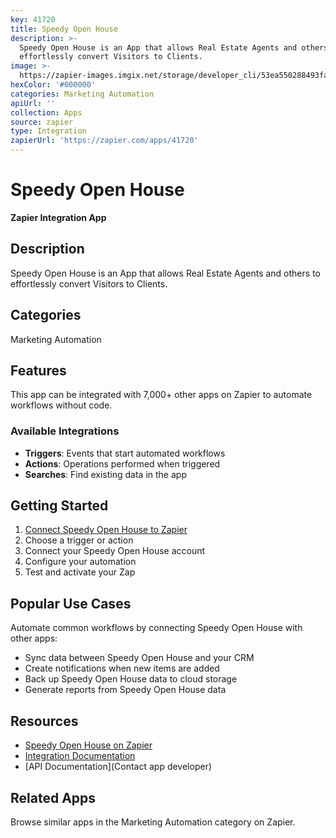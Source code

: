 ```yaml
---
key: 41720
title: Speedy Open House
description: >-
  Speedy Open House is an App that allows Real Estate Agents and others to
  effortlessly convert Visitors to Clients.
image: >-
  https://zapier-images.imgix.net/storage/developer_cli/53ea550288493fa846d92b4eb6ac16dd_2.png?auto=format%2Ccompress&ixlib=python-3.0.0&q=50
hexColor: '#000000'
categories: Marketing Automation
apiUrl: ''
collection: Apps
source: zapier
type: Integration
zapierUrl: 'https://zapier.com/apps/41720'
---
```

# Speedy Open House

**Zapier Integration App**

## Description

Speedy Open House is an App that allows Real Estate Agents and others to effortlessly convert Visitors to Clients.

## Categories

Marketing Automation

## Features

This app can be integrated with 7,000+ other apps on Zapier to automate workflows without code.

### Available Integrations

- **Triggers**: Events that start automated workflows
- **Actions**: Operations performed when triggered
- **Searches**: Find existing data in the app

## Getting Started

1. [Connect Speedy Open House to Zapier](https://zapier.com/apps/41720)
2. Choose a trigger or action
3. Connect your Speedy Open House account
4. Configure your automation
5. Test and activate your Zap

## Popular Use Cases

Automate common workflows by connecting Speedy Open House with other apps:

- Sync data between Speedy Open House and your CRM
- Create notifications when new items are added
- Back up Speedy Open House data to cloud storage
- Generate reports from Speedy Open House data

## Resources

- [Speedy Open House on Zapier](https://zapier.com/apps/41720)
- [Integration Documentation](https://zapier.com/apps/41720/integrations)
- [API Documentation](Contact app developer)

## Related Apps

Browse similar apps in the Marketing Automation category on Zapier.
